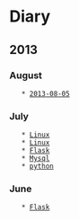 = Diary =

== 2013 ==

=== August ===
    * [[2013-08-05]]

=== July ===
    * [[2013-07-10|Linux]]
    * [[2013-07-09|Linux]]
    * [[2013-07-03|Flask]]
    * [[2013-07-02|Mysql]]
    * [[2013-07-01|python]]

=== June ===
    * [[2013-06-30|Flask]]

